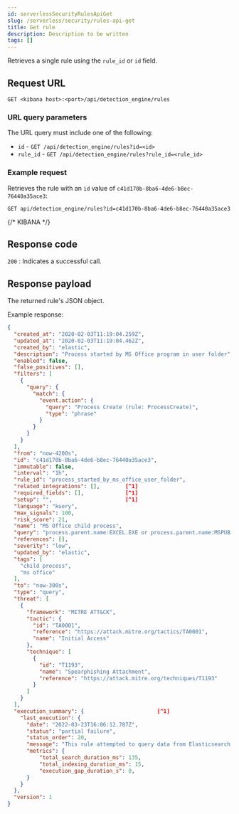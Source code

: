 ```yaml
---
id: serverlessSecurityRulesApiGet
slug: /serverless/security/rules-api-get
title: Get rule
description: Description to be written
tags: []
---
```


<div id="rules-api-get"></div>

Retrieves a single rule using the `rule_id` or `id` field.

## Request URL

`GET <kibana host>:<port>/api/detection_engine/rules`

### URL query parameters

The URL query must include one of the following:

* `id` - `GET /api/detection_engine/rules?id=<id>`
* `rule_id` - `GET /api/detection_engine/rules?rule_id=<rule_id>`

### Example request

Retrieves the rule with an `id` value of `c41d170b-8ba6-4de6-b8ec-76440a35ace3`:

```console
GET api/detection_engine/rules?id=c41d170b-8ba6-4de6-b8ec-76440a35ace3
```
{/* KIBANA */}

## Response code

`200` 
    : Indicates a successful call.

## Response payload

The returned rule's JSON object.

Example response:

```json
{
  "created_at": "2020-02-03T11:19:04.259Z",
  "updated_at": "2020-02-03T11:19:04.462Z",
  "created_by": "elastic",
  "description": "Process started by MS Office program in user folder",
  "enabled": false,
  "false_positives": [],
  "filters": [
    {
      "query": {
        "match": {
          "event.action": {
            "query": "Process Create (rule: ProcessCreate)",
            "type": "phrase"
          }
        }
      }
    }
  ],
  "from": "now-4200s",
  "id": "c41d170b-8ba6-4de6-b8ec-76440a35ace3",
  "immutable": false,
  "interval": "1h",
  "rule_id": "process_started_by_ms_office_user_folder",
  "related_integrations": [],        [^1]
  "required_fields": [],             [^1]
  "setup": "",                       [^1]
  "language": "kuery",
  "max_signals": 100,
  "risk_score": 21,
  "name": "MS Office child process",
  "query": "process.parent.name:EXCEL.EXE or process.parent.name:MSPUB.EXE or process.parent.name:OUTLOOK.EXE or process.parent.name:POWERPNT.EXE or process.parent.name:VISIO.EXE or process.parent.name:WINWORD.EXE",
  "references": [],
  "severity": "low",
  "updated_by": "elastic",
  "tags": [
    "child process",
    "ms office"
  ],
  "to": "now-300s",
  "type": "query",
  "threat": [
    {
      "framework": "MITRE ATT&CK",
      "tactic": {
        "id": "TA0001",
        "reference": "https://attack.mitre.org/tactics/TA0001",
        "name": "Initial Access"
      },
      "technique": [
        {
          "id": "T1193",
          "name": "Spearphishing Attachment",
          "reference": "https://attack.mitre.org/techniques/T1193"
        }
      ]
    }
  ],
  "execution_summary": {                       [^1]
    "last_execution": {
      "date": "2022-03-23T16:06:12.787Z",
      "status": "partial failure",
      "status_order": 20,
      "message": "This rule attempted to query data from Elasticsearch indices listed in the \"Index pattern\" section of the rule definition, but no matching index was found.",
      "metrics": {
          "total_search_duration_ms": 135,
          "total_indexing_duration_ms": 15,
          "execution_gap_duration_s": 0,
      }
    }
  },
  "version": 1
}

```
[^1]: <DocBadge template="in development" />  These fields are under development and their usage or schema may change: `related_integrations`, `required_fields`, `setup`, and `execution_summary`.
